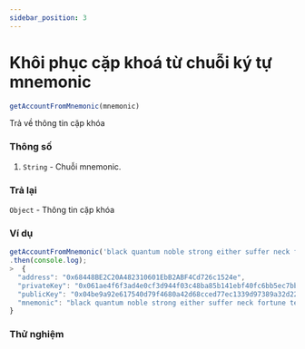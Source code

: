 ```yaml
---
sidebar_position: 3
---
```


# Khôi phục cặp khoá từ chuỗi ký tự mnemonic

```javascript
getAccountFromMnemonic(mnemonic)
```
Trả về thông tin cặp khóa 
### Thông số
1. `String` - Chuỗi mnemonic.
### Trả lại
`Object` - Thông tin cặp khóa
### Ví dụ
```javascript
getAccountFromMnemonic('black quantum noble strong either suffer neck fortune tell tomorrow shield nut')
.then(console.log);
>  {
  "address": "0x68448BE2C20A482310601EbB2ABF4Cd726c1524e",
  "privateKey": "0x061ae4f6f3ad4e0cf3d944f03c48ba85b141ebf40fc6bb5ec7bba8722bb11397",
  "publicKey": "0x04be9a92e617540d79f4680a42d68cced77ec1339d97389a32d2207105a05c5e21d5b7dc89181571ac52f7191aebd01b91939dc14e3ba2d913091d89dd69c55d53",
  "mnemonic": "black quantum noble strong either suffer neck fortune tell tomorrow shield nut"
}
```
### Thử nghiệm
<KeyRecovery/>